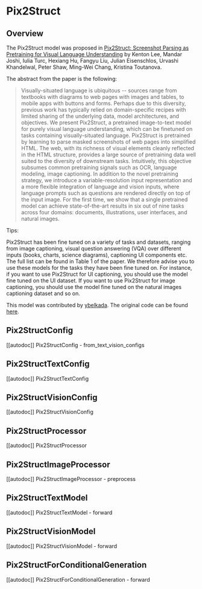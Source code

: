 <!--Copyright 2023 The HuggingFace Team. All rights reserved.

Licensed under the Apache License, Version 2.0 (the "License"); you may not use this file except in compliance with
the License. You may obtain a copy of the License at

http://www.apache.org/licenses/LICENSE-2.0

Unless required by applicable law or agreed to in writing, software distributed under the License is distributed on
an "AS IS" BASIS, WITHOUT WARRANTIES OR CONDITIONS OF ANY KIND, either express or implied. See the License for the
specific language governing permissions and limitations under the License.
-->

# Pix2Struct

## Overview

The Pix2Struct model was proposed in [Pix2Struct: Screenshot Parsing as Pretraining for Visual Language Understanding](https://arxiv.org/abs/2210.03347) by Kenton Lee, Mandar Joshi, Iulia Turc, Hexiang Hu, Fangyu Liu, Julian Eisenschlos, Urvashi Khandelwal, Peter Shaw, Ming-Wei Chang, Kristina Toutanova.

The abstract from the paper is the following:

> Visually-situated language is ubiquitous -- sources range from textbooks with diagrams to web pages with images and tables, to mobile apps with buttons and forms. Perhaps due to this diversity, previous work has typically relied on domain-specific recipes with limited sharing of the underlying data, model architectures, and objectives. We present Pix2Struct, a pretrained image-to-text model for purely visual language understanding, which can be finetuned on tasks containing visually-situated language. Pix2Struct is pretrained by learning to parse masked screenshots of web pages into simplified HTML. The web, with its richness of visual elements cleanly reflected in the HTML structure, provides a large source of pretraining data well suited to the diversity of downstream tasks. Intuitively, this objective subsumes common pretraining signals such as OCR, language modeling, image captioning. In addition to the novel pretraining strategy, we introduce a variable-resolution input representation and a more flexible integration of language and vision inputs, where language prompts such as questions are rendered directly on top of the input image. For the first time, we show that a single pretrained model can achieve state-of-the-art results in six out of nine tasks across four domains: documents, illustrations, user interfaces, and natural images.

Tips:

Pix2Struct has been fine tuned on a variety of tasks and datasets, ranging from image captioning, visual question answering (VQA) over different inputs (books, charts, science diagrams), captioning UI components etc. The full list can be found in Table 1 of the paper.
We therefore advise you to use these models for the tasks they have been fine tuned on. For instance, if you want to use Pix2Struct for UI captioning, you should use the model fine tuned on the UI dataset. If you want to use Pix2Struct for image captioning, you should use the model fine tuned on the natural images captioning dataset and so on.

This model was contributed by [ybelkada](https://huggingface.co/ybelkada).
The original code can be found [here](https://github.com/google-research/pix2struct).


## Pix2StructConfig

[[autodoc]] Pix2StructConfig
    - from_text_vision_configs

## Pix2StructTextConfig

[[autodoc]] Pix2StructTextConfig

## Pix2StructVisionConfig

[[autodoc]] Pix2StructVisionConfig

## Pix2StructProcessor

[[autodoc]] Pix2StructProcessor

## Pix2StructImageProcessor

[[autodoc]] Pix2StructImageProcessor
    - preprocess

## Pix2StructTextModel

[[autodoc]] Pix2StructTextModel
    - forward

## Pix2StructVisionModel

[[autodoc]] Pix2StructVisionModel
    - forward

## Pix2StructForConditionalGeneration

[[autodoc]] Pix2StructForConditionalGeneration
    - forward
